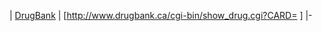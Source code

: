 | [[DrugBank]]
| <span class="reflink plainlinks nourlexpansion">[http://www.drugbank.ca/cgi-bin/show_drug.cgi?CARD={{{value}}} {{{value}}}]</span>
|-<noinclude>{{Documentation}}</noinclude>